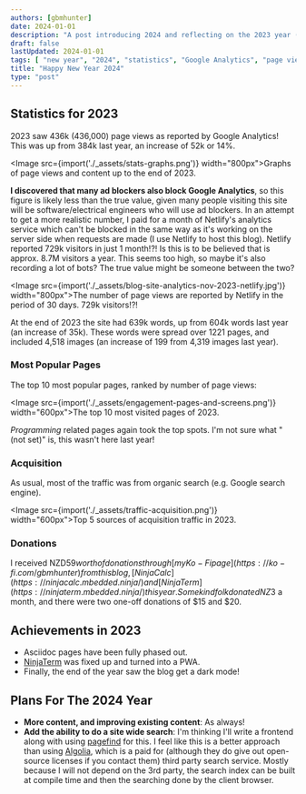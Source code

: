 ```yaml
---
authors: [gbmhunter]
date: 2024-01-01
description: "A post introducing 2024 and reflecting on the 2023 year (including blog statistics)."
draft: false
lastUpdated: 2024-01-01
tags: [ "new year", "2024", "statistics", "Google Analytics", "page view", "user", "referral", "Hugo", "GitHub", "blog" ]
title: "Happy New Year 2024"
type: "post"
---
```



## Statistics for 2023

2023 saw 436k (436,000) page views as reported by Google Analytics! This was up from 384k last year, an increase of 52k or 14%.

<Image src={import('./_assets/stats-graphs.png')} width="800px">Graphs of page views and content up to the end of 2023.</Image>

**I discovered that many ad blockers also block Google Analytics**, so this figure is likely less than the true value, given many people visiting this site will be software/electrical engineers who will use ad blockers. In an attempt to get a more realistic number, I paid for a month of Netlify's analytics service which can't be blocked in the same way as it's working on the server side when requests are made (I use Netlify to host this blog). Netlify reported 729k visitors in just 1 month!?! Is this is to be believed that is approx. 8.7M visitors a year. This seems too high, so maybe it's also recording a lot of bots? The true value might be someone between the two?

<Image src={import('./_assets/blog-site-analytics-nov-2023-netlify.jpg')} width="800px">The number of page views are reported by Netlify in the period of 30 days. 729k visitors!?!</Image>

At the end of 2023 the site had 639k words, up from 604k words last year (an increase of 35k). These words were spread over 1221 pages, and included 4,518 images (an increase of 199 from 4,319 images last year).

### Most Popular Pages

The top 10 most popular pages, ranked by number of page views:

<Image src={import('./_assets/engagement-pages-and-screens.png')} width="600px">The top 10 most visited pages of 2023.</Image>

_Programming_ related pages again took the top spots. I'm not sure what "(not set)" is, this wasn't here last year!

### Acquisition

As usual, most of the traffic was from organic search (e.g. Google search engine).

<Image src={import('./_assets/traffic-acquisition.png')} width="600px">Top 5 sources of acquisition traffic in 2023.</Image>

### Donations

I received NZD$59 worth of donations through [my Ko-Fi page](https://ko-fi.com/gbmhunter) from this blog, [NinjaCalc](https://ninjacalc.mbedded.ninja/) and [NinjaTerm](https://ninjaterm.mbedded.ninja/) this year. Some kind folk donated NZ$3 a month, and there were two one-off donations of $15 and $20.

## Achievements in 2023

* Asciidoc pages have been fully phased out.
* [NinjaTerm](https://ninjaterm.mbedded.ninja/) was fixed up and turned into a PWA.
* Finally, the end of the year saw the blog get a dark mode!

## Plans For The 2024 Year

* **More content, and improving existing content**: As always!
* **Add the ability to do a site wide search**: I'm thinking I'll write a frontend along with using [pagefind](https://pagefind.app/) for this. I feel like this is a better approach than using [Algolia](https://www.algolia.com/), which is a paid for (although they do give out open-source licenses if you contact them) third party search service. Mostly because I will not depend on the 3rd party, the search index can be built at compile time and then the searching done by the client browser.
